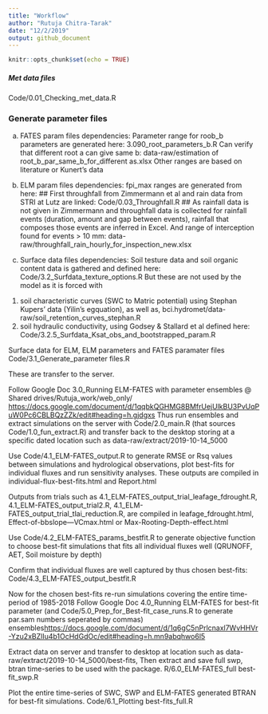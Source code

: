 ```yaml
---
title: "Workflow"
author: "Rutuja Chitra-Tarak"
date: "12/2/2019"
output: github_document
---
```


```r
knitr::opts_chunk$set(echo = TRUE)
```

##### Met data files

Code/0.01_Checking_met_data.R 

### Generate parameter files

(a) FATES param files dependencies:
Parameter range for roob_b parameters are generated here: 3.090_root_parameters_b.R
Can verify that different root a can give same b: data-raw/estimation of root_b_par_same_b_for_different as.xlsx
Other ranges are based on literature or Kunert's data

(b) ELM param files dependencies:
fpi_max ranges are generated from here: 
## First throughfall from Zimmermann et al and rain data from STRI at Lutz are linked: Code/0.03_Throughfall.R 
## As rainfall data is not given in Zimmermann and throughfall data is collected for rainfall events (duration, amount and gap between events), rainfall that composes those events are inferred in Excel.
And range of interception found for events > 10 mm: data-raw/throughfall_rain_hourly_for_inspection_new.xlsx

(c) Surface data files dependencies:
Soil testure data and soil organic content data is gathered and defined here:
Code/3.2_Surfdata_texture_options.R
But these are not used by the model as it is forced with 
(1) soil characteristic curves (SWC to Matric potential) using Stephan Kupers' data (Yilin's egquation), as well as, bci.hydromet/data-raw/soil_retention_curves_stephan.R
(2) soil hydraulic conductivity, using Godsey & Stallard et al defined here: Code/3.2.5_Surfdata_Ksat_obs_and_bootstrapped_param.R

Surface data for ELM, ELM parameters and FATES paramater files 
Code/3.1_Generate_parameter files.R

These are transfer to the server.

Follow Google Doc 3.0_Running ELM-FATES with parameter ensembles @ Shared drives/Rutuja_work/web_only/ <https://docs.google.com/document/d/1qqbkQGHMG8BMfrUejUlkBU3PvUqPuW0Pc6CBLBQzZZk/edit#heading=h.gjdgxs>
Thus run ensembles and extract simulations on the server with Code/2.0_main.R (that sources Code/1.0_fun_extract.R) and transfer back to the desktop storing at a specific dated location such as data-raw/extract/2019-10-14_5000

Use Code/4.1_ELM-FATES_output.R to generate RMSE or Rsq values between simulations and hydrological observations, plot best-fits for individual fluxes and run sensitivity analyses. These outputs are compiled in individual-flux-best-fits.html and Report.html

Outputs from trials such as 
4.1_ELM-FATES_output_trial_leafage_fdrought.R, 4.1_ELM-FATES_output_trial2.R,
4.1_ELM-FATES_output_trial_tlai_reduction.R, are compiled in leafage_fdrought.html, Effect-of-bbslope---VCmax.html or Max-Rooting-Depth-effect.html

Use Code/4.2_ELM-FATES_params_bestfit.R to generate objective function to choose best-fit simulations that fits all individual fluxes well (QRUNOFF, AET, Soil moisture by depth)

Confirm that individual fluxes are well captured by thus chosen best-fits:  Code/4.3_ELM-FATES_output_bestfit.R

Now for the chosen best-fits re-run simulations covering the entire time-period of 1985-2018
Follow Google Doc 4.0_Running ELM-FATES for best-fit parameter (and  Code/5.0_Prep_for_Best-fit_case_runs.R to generate par.sam numbers seperated by commas) ensembles<https://docs.google.com/document/d/1q6gC5nPrlcnaxl7WvHHVr-Yzu2xBZlIu4b1OcHdGdOc/edit#heading=h.mn9abqhwo6l5>

Extract data on server and transfer to desktop at location such as
data-raw/extract/2019-10-14_5000/best-fits, 
Then extract and save full swp, btran time-series to be used with the package.
R/6.0_ELM-FATES_full best-fit_swp.R

Plot the entire time-series of SWC, SWP and ELM-FATES generated BTRAN for best-fit simulations.
Code/6.1_Plotting best-fits_full.R
